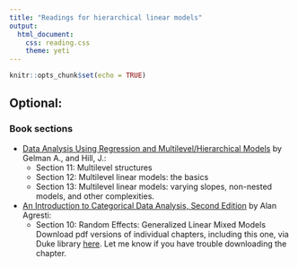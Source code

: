 ```yaml
---
title: "Readings for hierarchical linear models"
output: 
  html_document:
    css: reading.css
    theme: yeti
---
```


```r
knitr::opts_chunk$set(echo = TRUE)
```


## Optional:

### Book sections

- [Data Analysis Using Regression and Multilevel/Hierarchical Models](https://www.amazon.com/gp/product/052168689X/ref=as_li_qf_sp_asin_il_tl?ie=UTF8&camp=1789&creative=9325&creativeASIN=052168689X&linkCode=as2&tag=andrsblog0f-20&linkId=PX5B5V6ZPCT2UIYV) by Gelman A., and Hill, J.:
    + Section 11: Multilevel structures
    + Section 12: Multilevel linear models: the basics
    + Section 13: Multilevel linear models: varying slopes, non-nested models, and other complexities.

- [An Introduction to Categorical Data Analysis, Second Edition](https://www.amazon.com/Introduction-Categorical-Analysis-Probability-Statistics/dp/1119405262) by Alan Agresti:
    + Section 10: Random Effects: Generalized Linear Mixed Models
    Download pdf versions of individual chapters, including this one, via Duke library [here](https://find.library.duke.edu/catalog/DUKE005142588). Let me know if you have trouble downloading the chapter.


<!-- ### Articles -->

<!-- - S.K. Sarkar, Habshah Midi and Sohel Rana, 2011, *[Detection of Outliers and Influential Observations in Binary Logistic Regression: An Empirical Study](https://scialert.net/fulltextmobile/?doi=jas.2011.26.35)*, Journal of Applied Sciences, 11: 26-35. -->